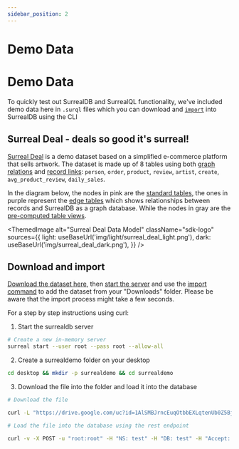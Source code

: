 ```yaml
---
sidebar_position: 2
---
```



# Demo Data

# Demo Data

To quickly test out SurrealDB and SurrealQL functionality, we've included demo data here in `.surql` files which you can download and [`import`](/docs/cli/import) into SurrealDB using the CLI

## Surreal Deal - deals so good it's surreal!

[Surreal Deal](https://drive.google.com/uc?id=1AlSMBJrncEuqOtbbEXLqtenUb0Z5BjlD&export=download) is a demo dataset based on a simplified e-commerce platform that sells artwork.
The dataset is made up of 8 tables using both [graph relations](/docs/surrealql/statements/relate) and [record links](/docs/surrealql/datamodel/records):
`person`, `order`, `product`, `review`, `artist`, `create`, `avg_product_review`, `daily_sales`.

In the diagram below, the nodes in pink are the [standard tables](/docs/surrealql/statements/define/table), the ones in purple represent the [edge tables](/docs/surrealql/statements/relate) which shows relationships between records and SurrealDB as a graph database. While the nodes in gray are the [pre-computed table views](/docs/surrealql/statements/define/table).

<ThemedImage
  alt="Surreal Deal Data Model"
  className="sdk-logo"
  sources={{
    light: useBaseUrl('img/light/surreal_deal_light.png'),
    dark: useBaseUrl('img/surreal_deal_dark.png'),
  }}
/>

## Download and import

[Download the dataset here](https://drive.google.com/uc?id=1AlSMBJrncEuqOtbbEXLqtenUb0Z5BjlD&export=download), then [start the server](/docs/cli/start) and use the [import command](/docs/cli/import) to add the dataset from your "Downloads" folder. Please be aware that the import process might take a few seconds.

For a step by step instructions using curl:

1. Start the surrealdb server

```bash
# Create a new in-memory server
surreal start --user root --pass root --allow-all
```

2. Create a surrealdemo folder on your desktop

```bash
cd desktop && mkdir -p surrealdemo && cd surrealdemo
```

3. Download the file into the folder and load it into the database

```bash
# Download the file

curl -L "https://drive.google.com/uc?id=1AlSMBJrncEuqOtbbEXLqtenUb0Z5BjlD&export=download" -o surreal_deal_v1.surql

# Load the file into the database using the rest endpoint

curl -v -X POST -u "root:root" -H "NS: test" -H "DB: test" -H "Accept: application/json"   --data-binary @surreal_deal_v1.surql http://localhost:8000/import
```
